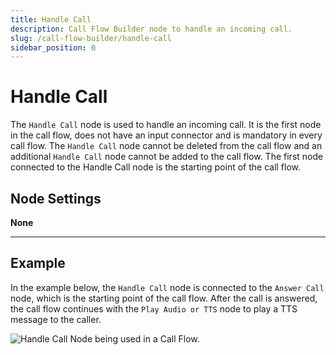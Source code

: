 ```yaml
---
title: Handle Call
description: Call Flow Builder node to handle an incoming call.
slug: /call-flow-builder/handle-call
sidebar_position: 0
---
```


# Handle Call

The `Handle Call` node is used to handle an incoming call.
It is the first node in the call flow, does not have an input connector and is mandatory in every call flow.
The `Handle Call` node cannot be deleted from the call flow and an additional `Handle Call` node cannot be added to the call flow.
The first node connected to the Handle Call node is the starting point of the call flow.

## **Node Settings**

**None**

---

## **Example**

In the example below, the `Handle Call` node is connected to the `Answer Call` node, which is the starting point of the call flow.
After the call is answered, the call flow continues with the `Play Audio or TTS` node to play a TTS message to the caller.

<Frame caption="Handle Call Node being used in a Call Flow" ogImage>

![Handle Call Node being used in a Call Flow.](@image/call-flow/nodes/handle_call.webp)

</Frame>
